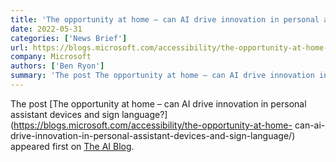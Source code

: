 ```yaml
---
title: 'The opportunity at home – can AI drive innovation in personal assistant devices and sign language?'
date: 2022-05-31
categories: ['News Brief']
url: https://blogs.microsoft.com/accessibility/the-opportunity-at-home-can-ai-drive-innovation-in-personal-assistant-devices-and-sign-language/
company: Microsoft
authors: ['Ben Ryon']
summary: 'The post The opportunity at home – can AI drive innovation in personal assistant devices and sign language? appeared first on The AI Blog.'
---
```



The post [The opportunity at home – can AI drive innovation in personal
assistant devices and sign
language?](https://blogs.microsoft.com/accessibility/the-opportunity-at-home-
can-ai-drive-innovation-in-personal-assistant-devices-and-sign-language/)
appeared first on [The AI Blog](https://blogs.microsoft.com/ai).

